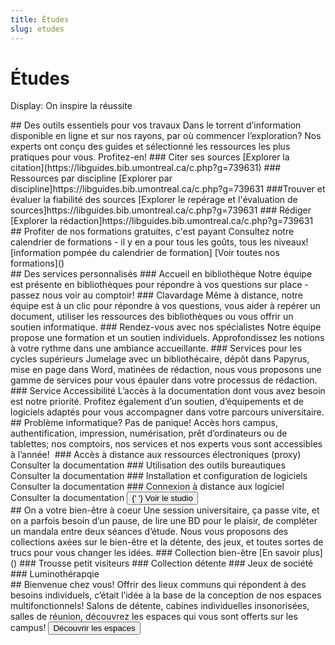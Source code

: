 ```yaml
---
title: Études
slug: etudes
---
```


# Études

Display: On inspire la réussite

<Section fond="bleu-très-pâle">
  <Hero cartes icônes avec lien carte lien-dessous>
    ## Des outils essentiels pour vos travaux Dans le torrent d’information disponible en ligne et sur nos rayons, par où commencer l’exploration? Nos experts ont conçu des guides et sélectionné les ressources les plus pratiques pour vous. Profitez-en! ### Citer ses sources [Explorer la citation](https://libguides.bib.umontreal.ca/c.php?g=739631) ### Ressources par discipline [Explorer par discipline]https://libguides.bib.umontreal.ca/c.php?g=739631 ###Trouver et évaluer la fiabilité des sources [Explorer le repérage et l'évaluation de sources]https://libguides.bib.umontreal.ca/c.php?g=739631 ### Rédiger [Explorer la rédaction]https://libguides.bib.umontreal.ca/c.php?g=739631
  </Hero>
</Section>

<Section fond bleu très>
  ## Profiter de nos formations gratuites, c'est payant Consultez notre calendrier de formations - il y en a pour tous les goûts, tous les niveaux! [information pompée du calendrier de formation] [Voir toutes nos formations]()
</Section>

<Section fond vert foncé>
  <Hero liste boutons simples>
    ## Des services personnalisés ### Accueil en bibliothèque Notre équipe est présente en bibliothèques pour répondre à vos questions sur place - passez nous voir au comptoir! ### Clavardage Même à distance, notre équipe est à un clic pour répondre à vos questions, vous aider à repérer un document, utiliser les ressources des bibliothèques ou vous offrir un soutien informatique. ### Rendez-vous avec nos spécialistes Notre équipe propose une formation et un soutien individuels. Approfondissez les notions à votre rythme dans une ambiance accueillante. ### Services pour les cycles supérieurs Jumelage avec un bibliothécaire, dépôt dans Papyrus, mise en page dans Word, matinées de rédaction, nous vous proposons une gamme de services pour vous épauler dans votre processus de rédaction. ### Service Accessibilité L’accès à la documentation dont vous avez besoin est notre priorité. Profitez également d’un soutien, d’équipements et de logiciels adaptés pour vous accompagner dans votre parcours universitaire.
  </Hero>
</Section>

<Section fond="bleu-très-pâle">
  <Hero cartes icônes avec lien carte lien-dessous>
    ## Problème informatique? Pas de panique! Accès hors campus, authentification, impression, numérisation, prêt d’ordinateurs ou de tablettes; nos comptoirs, nos services et nos experts vous sont accessibles à l’année!  ### Accès à distance aux ressources électroniques (proxy) Consulter la documentation ### Utilisation des outils bureautiques Consulter la documentation ### Installation et configuration de logiciels Consulter la documentation ### Connexion à distance aux logiciel Consulter la documentation
    <button primaire externe>
      {' '}
      Voir le studio
    </button>
  </Hero>
</Section>

<Section fond="bleu-pâle">
  <Hero cartes icônes avec lien carte>
    ## On a votre bien-être à coeur Une session universitaire, ça passe vite, et on a parfois besoin d’un pause, de lire une BD pour le plaisir, de compléter un mandala entre deux séances d’étude. Nous vous proposons des collections axées sur le bien-être et la détente, des jeux, et toutes sortes de trucs pour vous changer les idées. ### Collection bien-être [En savoir plus]() ### Trousse petit visiteurs ### Collection détente ### Jeux de société ### Luminothérapqie
  </Hero>
</Section>

<Section fond="bleu-très-pâle">
  <Hero image texte gauche>
    ## Bienvenue chez vous! Offrir des lieux communs qui répondent à des besoins individuels, c’était l’idée à la base de la conception de nos espaces multifonctionnels! Salons de détente, cabines individuelles insonorisées, salles de réunion, découvrez les espaces qui vous sont offerts sur les campus!
    <button primaire interne>
      Découvrir les espaces
    </button>
  </Hero>
</Section>

